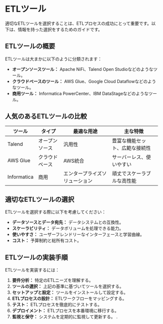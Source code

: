 # ETLツール

適切なETLツールを選択することは、ETLプロセスの成功にとって重要です。以下は、情報を持った選択をするためのガイドです。

## ETLツールの概要

ETLツールは大まかに以下のように分類されます：

- **オープンソースツール：** Apache NiFi、Talend Open Studioなどのようなツール。
- **クラウドベースのツール：** AWS Glue、Google Cloud Dataflowなどのようなツール。
- **商用ツール：** Informatica PowerCenter、IBM DataStageなどのようなツール。

## 人気のあるETLツールの比較

| ツール | タイプ | 最適な用途 | 主な特徴 |
|------|------|----------|--------------|
| Talend | オープンソース | 汎用性 | 豊富な機能セット、広範な接続性 |
| AWS Glue | クラウドベース | AWS統合 | サーバーレス、使いやすい |
| Informatica | 商用 | エンタープライズソリューション | 頑丈でスケーラブルな高性能 |

## 適切なETLツールの選択

ETLツールを選択する際に以下を考慮してください：

- **データソースとデータ宛先：** データシステムとの互換性。
- **スケーラビリティ：** データボリュームを処理できる能力。
- **使いやすさ：** ユーザーフレンドリーなインターフェースと学習曲線。
- **コスト：** 予算制約と総所有コスト。

## ETLツールの実装手順

ETLツールを実装するには：

1. **要件分析：** 特定のETLニーズを理解する。
2. **ツールの選択：** 上記の基準に基づいてツールを選択する。
3. **セットアップと設定：** ツールをインストールして設定する。
4. **ETLプロセスの設計：** ETLワークフローをマッピングする。
5. **テスト：** ETLプロセスを徹底的にテストする。
6. **デプロイメント：** ETLプロセスを本番環境に移行する。
7. **監視と保守：** システムを定期的に監視して更新する。
.